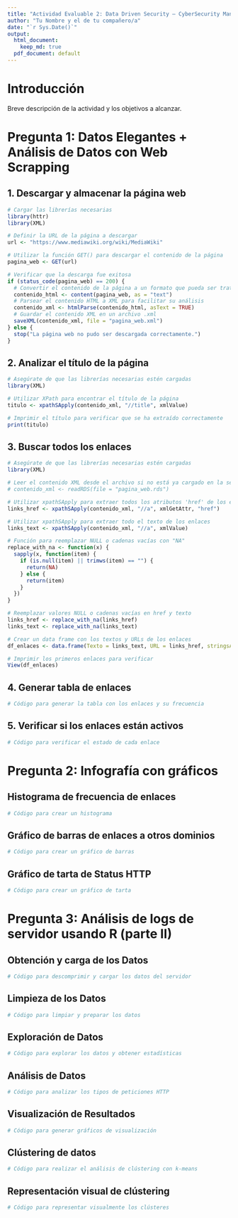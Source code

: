 ```yaml
---
title: "Actividad Evaluable 2: Data Driven Security – CyberSecurity Management"
author: "Tu Nombre y el de tu compañero/a"
date: "`r Sys.Date()`"
output:
  html_document:
    keep_md: true
  pdf_document: default
---
```


# Introducción

Breve descripción de la actividad y los objetivos a alcanzar.

# Pregunta 1: Datos Elegantes + Análisis de Datos con Web Scrapping

## 1. Descargar y almacenar la página web

```r
# Cargar las librerías necesarias
library(httr)
library(XML)

# Definir la URL de la página a descargar
url <- "https://www.mediawiki.org/wiki/MediaWiki"

# Utilizar la función GET() para descargar el contenido de la página
pagina_web <- GET(url)

# Verificar que la descarga fue exitosa
if (status_code(pagina_web) == 200) {
  # Convertir el contenido de la página a un formato que pueda ser tratado en R
  contenido_html <- content(pagina_web, as = "text")
  # Parsear el contenido HTML a XML para facilitar su análisis
  contenido_xml <- htmlParse(contenido_html, asText = TRUE)
  # Guardar el contenido XML en un archivo .xml
  saveXML(contenido_xml, file = "pagina_web.xml")
} else {
  stop("La página web no pudo ser descargada correctamente.")
}
```

## 2. Analizar el título de la página

```r
# Asegúrate de que las librerías necesarias estén cargadas
library(XML)

# Utilizar XPath para encontrar el título de la página
titulo <- xpathSApply(contenido_xml, "//title", xmlValue)

# Imprimir el título para verificar que se ha extraído correctamente
print(titulo)
```

## 3. Buscar todos los enlaces

```r
# Asegúrate de que las librerías necesarias estén cargadas
library(XML)

# Leer el contenido XML desde el archivo si no está ya cargado en la sesión
# contenido_xml <- readRDS(file = "pagina_web.rds")

# Utilizar xpathSApply para extraer todos los atributos 'href' de los enlaces
links_href <- xpathSApply(contenido_xml, "//a", xmlGetAttr, "href")

# Utilizar xpathSApply para extraer todo el texto de los enlaces
links_text <- xpathSApply(contenido_xml, "//a", xmlValue)

# Función para reemplazar NULL o cadenas vacías con "NA"
replace_with_na <- function(x) {
  sapply(x, function(item) {
    if (is.null(item) || trimws(item) == "") {
      return(NA)
    } else {
      return(item)
    }
  })
}

# Reemplazar valores NULL o cadenas vacías en href y texto
links_href <- replace_with_na(links_href)
links_text <- replace_with_na(links_text)

# Crear un data frame con los textos y URLs de los enlaces
df_enlaces <- data.frame(Texto = links_text, URL = links_href, stringsAsFactors = FALSE)

# Imprimir los primeros enlaces para verificar
View(df_enlaces)
```

## 4. Generar tabla de enlaces

```r
# Código para generar la tabla con los enlaces y su frecuencia
```

## 5. Verificar si los enlaces están activos

```r
# Código para verificar el estado de cada enlace
```

# Pregunta 2: Infografía con gráficos

## Histograma de frecuencia de enlaces

```r
# Código para crear un histograma
```

## Gráfico de barras de enlaces a otros dominios

```r
# Código para crear un gráfico de barras
```

## Gráfico de tarta de Status HTTP

```r
# Código para crear un gráfico de tarta
```

# Pregunta 3: Análisis de logs de servidor usando R (parte II)

## Obtención y carga de los Datos

```r
# Código para descomprimir y cargar los datos del servidor
```

## Limpieza de los Datos

```r
# Código para limpiar y preparar los datos
```

## Exploración de Datos

```r
# Código para explorar los datos y obtener estadísticas
```

## Análisis de Datos

```r
# Código para analizar los tipos de peticiones HTTP
```

## Visualización de Resultados

```r
# Código para generar gráficos de visualización
```

## Clústering de datos

```r
# Código para realizar el análisis de clústering con k-means
```

## Representación visual de clústering

```r
# Código para representar visualmente los clústeres
```
